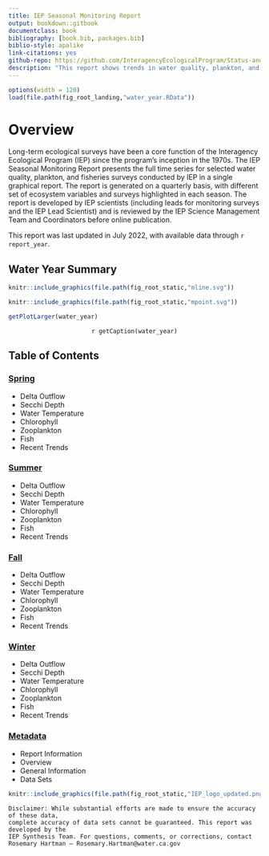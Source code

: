 ```yaml
--- 
title: IEP Seasonal Monitoring Report
output: bookdown::gitbook
documentclass: book
bibliography: [book.bib, packages.bib]
biblio-style: apalike
link-citations: yes
github-repo: https://github.com/InteragencyEcologicalProgram/Status-and-Trends
description: "This report shows trends in water quality, plankton, and fish across multiple IEP surveys."
---
```


```r
options(width = 120)
load(file.path(fig_root_landing,"water_year.RData"))
```

# Overview {#index}

Long-term ecological surveys have been a core function of the Interagency Ecological Program (IEP) since the program’s inception in the 1970s. The IEP Seasonal Monitoring Report presents the full time series for selected water quality, plankton, and fisheries surveys conducted by IEP in a single graphical report.  The report is generated on a quarterly basis, with different set of ecosystem variables and surveys highlighted in each season. The report is developed by IEP scientists (including leads for monitoring surveys and the IEP Lead Scientist) and is reviewed by the IEP Science Management Team and Coordinators before online publication.

This report was last updated in July 2022, with available data through `r report_year`.

## Water Year Summary

:::: {.row}
::: {.col-1of2}
```r
knitr::include_graphics(file.path(fig_root_static,"mline.svg"))
```
:::
::: {.col-1of2}
```r
knitr::include_graphics(file.path(fig_root_static,"mpoint.svg"))
```
:::
::::

```r
getPlotLarger(water_year)
```
<center>`r getCaption(water_year)`</center>

## Table of Contents

<h3>[Spring](Spring.html)</h3>

  * Delta Outflow
  * Secchi Depth
  * Water Temperature
  * Chlorophyll
  * Zooplankton
  * Fish
  * Recent Trends

<h3>[Summer](Summer.html)</h3>

  * Delta Outflow
  * Secchi Depth
  * Water Temperature
  * Chlorophyll
  * Zooplankton
  * Fish
  * Recent Trends

<h3>[Fall](Fall.html)</h3>

  * Delta Outflow
  * Secchi Depth
  * Water Temperature
  * Chlorophyll
  * Zooplankton
  * Fish
  * Recent Trends

<h3>[Winter](Winter.html)</h3>

  * Delta Outflow
  * Secchi Depth
  * Water Temperature
  * Chlorophyll
  * Zooplankton
  * Fish
  * Recent Trends

<h3>[Metadata](metadata.html)</h3>

  * Report Information
  * Overview
  * General Information
  * Data Sets

```r
knitr::include_graphics(file.path(fig_root_static,"IEP_logo_updated.png"))
```

```block
Disclaimer: While substantial efforts are made to ensure the accuracy of these data, 
complete accuracy of data sets cannot be guaranteed. This report was developed by the 
IEP Synthesis Team. For questions, comments, or corrections, contact 
Rosemary Hartman – Rosemary.Hartman@water.ca.gov
```


